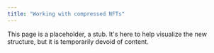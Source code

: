 ```yaml
---
title: "Working with compressed NFTs"
---
```


This page is a placeholder, a stub. It's here to help visualize the new structure, but it is temporarily devoid of content.
